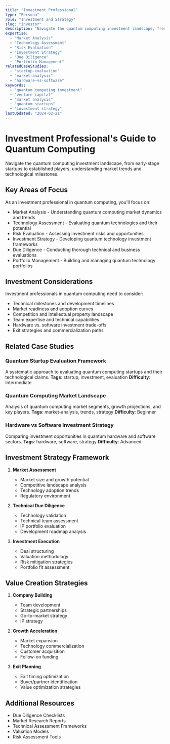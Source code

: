 ```yaml
---
title: "Investment Professional"
type: "Persona"
role: "Investment and Strategy"
slug: "investor"
description: "Navigate the quantum computing investment landscape, from early-stage startups to established players, understanding market trends and technological milestones."
expertise:
  - "Market Analysis"
  - "Technology Assessment"
  - "Risk Evaluation"
  - "Investment Strategy"
  - "Due Diligence"
  - "Portfolio Management"
relatedCaseStudies:
  - "startup-evaluation"
  - "market-analysis"
  - "hardware-vs-software"
keywords:
  - "quantum computing investment"
  - "venture capital"
  - "market analysis"
  - "quantum startups"
  - "investment strategy"
lastUpdated: "2024-02-21"
---
```


# Investment Professional's Guide to Quantum Computing

Navigate the quantum computing investment landscape, from early-stage startups to established players, understanding market trends and technological milestones.

## Key Areas of Focus

As an investment professional in quantum computing, you'll focus on:

- Market Analysis - Understanding quantum computing market dynamics and trends
- Technology Assessment - Evaluating quantum technologies and their potential
- Risk Evaluation - Assessing investment risks and opportunities
- Investment Strategy - Developing quantum technology investment frameworks
- Due Diligence - Conducting thorough technical and business evaluations
- Portfolio Management - Building and managing quantum technology portfolios

## Investment Considerations

Investment professionals in quantum computing need to consider:

- Technical milestones and development timelines
- Market readiness and adoption curves
- Competition and intellectual property landscape
- Team expertise and technical capabilities
- Hardware vs. software investment trade-offs
- Exit strategies and commercialization paths

## Related Case Studies

### Quantum Startup Evaluation Framework
A systematic approach to evaluating quantum computing startups and their technological claims.
**Tags**: startup, investment, evaluation
**Difficulty**: Intermediate

### Quantum Computing Market Landscape
Analysis of quantum computing market segments, growth projections, and key players.
**Tags**: market-analysis, trends, strategy
**Difficulty**: Beginner

### Hardware vs Software Investment Strategy
Comparing investment opportunities in quantum hardware and software sectors.
**Tags**: hardware, software, strategy
**Difficulty**: Advanced

## Investment Strategy Framework

1. **Market Assessment**
   - Market size and growth potential
   - Competitive landscape analysis
   - Technology adoption trends
   - Regulatory environment

2. **Technical Due Diligence**
   - Technology validation
   - Technical team assessment
   - IP portfolio evaluation
   - Development roadmap analysis

3. **Investment Execution**
   - Deal structuring
   - Valuation methodology
   - Risk mitigation strategies
   - Portfolio fit assessment

## Value Creation Strategies

1. **Company Building**
   - Team development
   - Strategic partnerships
   - Go-to-market strategy
   - IP strategy

2. **Growth Acceleration**
   - Market expansion
   - Technology commercialization
   - Customer acquisition
   - Follow-on funding

3. **Exit Planning**
   - Exit timing optimization
   - Buyer/partner identification
   - Value optimization strategies

## Additional Resources

- Due Diligence Checklists
- Market Research Reports
- Technical Assessment Frameworks
- Valuation Models
- Risk Assessment Tools